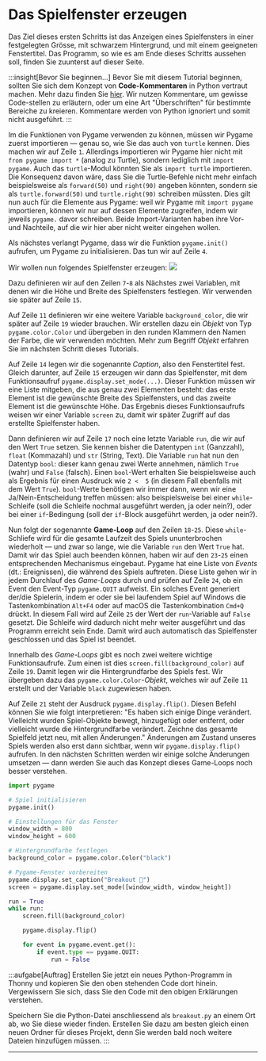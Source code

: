 # Das Spielfenster erzeugen
Das Ziel dieses ersten Schritts ist das Anzeigen eines Spielfensters in einer festgelegten Grösse, mit schwarzem Hintergrund, und mit einem geeigneten Fenstertitel. Das Programm, so wie es am Ende dieses Schritts aussehen soll, finden Sie zuunterst auf dieser Seite.

:::insight[Bevor Sie beginnen...]
Bevor Sie mit diesem Tutorial beginnen, sollten Sie sich dem Konzept von **Code-Kommentaren** in Python vertraut machen. Mehr dazu finden Sie [hier](../Advanced-Python/Kommentare). Wir nutzen Kommentare, um gewisse Code-stellen zu erläutern, oder um eine Art "Überschriften" für bestimmte Bereiche zu kreieren. Kommentare werden von Python ignoriert und somit nicht ausgeführt.
:::

Im die Funktionen von Pygame verwenden zu können, müssen wir Pygame zuerst importieren — genau so, wie Sie das auch von `turtle` kennen. Dies machen wir auf Zeile `1`. Allerdings importieren wir Pygame hier nicht mit `from pygame import *` (analog zu Turtle), sondern lediglich mit `import pygame`. Auch das `turtle`-Modul könnten Sie als `import turtle` importieren. Die Konsequenz davon wäre, dass Sie die Turtle-Befehle nicht mehr einfach beispielsweise als `forward(50)` und `right(90)` angeben könnten, sondern sie als `turtle.forward(50)` und `turtle.right(90)` schreiben müssten. Dies gilt nun auch für die Elemente aus Pygame: weil wir Pygame mit `import pygame` importieren, können wir nur auf dessen Elemente zugreifen, indem wir jeweils `pygame.` davor schreiben. Beide Import-Varianten haben ihre Vor- und Nachteile, auf die wir hier aber nicht weiter eingehen wollen.

Als nächstes verlangt Pygame, dass wir die Funktion `pygame.init()` aufrufen, um Pygame zu initialisieren. Das tun wir auf Zeile `4`.

Wir wollen nun folgendes Spielfenster erzeugen:
![](img/hoehe_breite.png)

Dazu definieren wir auf den Zeilen `7`-`8` als Nächstes zwei Variablen, mit denen wir die Höhe und Breite des Spielfensters festlegen. Wir verwenden sie später auf Zeile `15`.

Auf Zeile `11` definieren wir eine weitere Variable `background_color`, die wir später auf Zeile `19` wieder brauchen. Wir erstellen dazu ein _Objekt_ von Typ `pygame.color.Color` und übergeben in den runden Klammern den Namen der Farbe, die wir verwenden möchten. Mehr zum Begriff _Objekt_ erfahren Sie im nächsten Schritt dieses Tutorials.

Auf Zeile `14` legen wir die sogenannte _Caption_, also den Fenstertitel fest. Gleich darunter, auf Zeile `15` erzeugen wir dann das Spielfenster, mit dem Funktionsaufruf `pygame.display.set_mode(...)`. Dieser Funktion müssen wir eine Liste mitgeben, die aus genau zwei Elementen besteht: das erste Element ist die gewünschte Breite des Spielfensters, und das zweite Element ist die gewünschte Höhe. Das Ergebnis dieses Funktionsaufrufs weisen wir einer Variable `screen` zu, damit wir später Zugriff auf das erstellte Spielfenster haben.

Dann definieren wir auf Zeile `17` noch eine letzte Variable `run`, die wir auf den Wert `True` setzen. Sie kennen bisher die Datentypen `int` (Ganzzahl), `float` (Kommazahl) und `str` (String, Text). Die Variable `run` hat nun den Datentyp `bool`: dieser kann genau zwei Werte annehmen, nämlich `True` (wahr) und `False` (falsch). Einen `bool`-Wert erhalten Sie beispielsweise auch als Ergebnis für einen Ausdruck wie `2 <  5` (in diesem Fall ebenfalls mit dem Wert `True`). `bool`-Werte benötigen wir immer dann, wenn wir eine Ja/Nein-Entscheidung treffen müssen: also beispielsweise bei einer `while`-Schleife (soll die Schleife nochmal ausgeführt werden, ja oder nein?), oder bei einer `if`-Bedingung (soll der `if`-Block ausgeführt werden, ja oder nein?).

Nun folgt der sogenannte **Game-Loop** auf den Zeilen `18`-`25`. Diese `while`-Schliefe wird für die gesamte Laufzeit des Spiels ununterbrochen wiederholt — und zwar so lange, wie die Variable `run` den Wert `True` hat. Damit wir das Spiel auch beenden können, haben wir auf den `23`-`25` einen entsprechenden Mechanismus eingebaut. Pygame hat eine Liste von _Events_ (dt.: Ereignissen), die während des Spiels auftreten. Diese Liste gehen wir in jedem Durchlauf des _Game-Loops_ durch und prüfen auf Zeile `24`, ob ein Event den Event-Typ `pygame.QUIT` aufweist. Ein solches Event generiert der/die Spielerin, indem er oder sie bei laufendem Spiel auf Windows die Tastenkombination `Alt+F4` oder auf macOS die Tastenkombination `Cmd+Q` drückt. In diesem Fall wird auf Zeile `25` der Wert der `run`-Variable auf `False` gesetzt. Die Schleife wird dadurch nicht mehr weiter ausgeführt und das Programm erreicht sein Ende. Damit wird auch automatisch das Spielfenster geschlossen und das Spiel ist beendet.

Innerhalb des _Game-Loops_ gibt es noch zwei weitere wichtige Funktionsaufrufe. Zum einen ist dies `screen.fill(background_color)` auf Zeile `19`. Damit legen wir die Hintergrundfarbe des Spiels fest. Wir übergeben dazu das `pygame.color.Color`-_Objekt_, welches wir auf Zeile `11` erstellt und der Variable `black` zugewiesen haben.

Auf Zeile `21` steht der Ausdruck `pygame.display.flip()`. Diesen Befehl können Sie wie folgt interpretieren: "Es haben sich einige Dinge verändert. Vielleicht wurden Spiel-Objekte bewegt, hinzugefügt oder entfernt, oder vielleicht wurde die Hintergrundfarbe verändert. Zeichne das gesamte Spielfeld jetzt neu, mit allen Änderungen." Änderungen am Zustand unseres Spiels werden also erst dann sichtbar, wenn wir `pygame.display.flip()` aufrufen. In den nächsten Schritten werden wir einige solche Änderungen umsetzen — dann werden Sie auch das Konzept dieses Game-Loops noch besser verstehen.

```python showLineNumbers
import pygame

# Spiel initialisieren
pygame.init()

# Einstellungen für das Fenster
window_width = 800
window_height = 600

# Hintergrundfarbe festlegen
background_color = pygame.color.Color("black")

# Pygame-Fenster vorbereiten
pygame.display.set_caption("Breakout 👾")
screen = pygame.display.set_mode([window_width, window_height])

run = True
while run:
    screen.fill(background_color)

    pygame.display.flip()

    for event in pygame.event.get():
        if event.type == pygame.QUIT:
            run = False
```

:::aufgabe[Auftrag]
Erstellen Sie jetzt ein neues Python-Programm in Thonny und kopieren Sie den oben stehenden Code dort hinein. Vergewissern Sie sich, dass Sie den Code mit den obigen Erklärungen verstehen.

Speichern Sie die Python-Datei anschliessend als `breakout.py` an einem Ort ab, wo Sie diese wieder finden. Erstellen Sie dazu am besten gleich einen neuen Ordner für dieses Projekt, denn Sie werden bald noch weitere Dateien hinzufügen müssen.
:::

---
